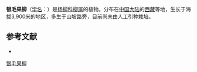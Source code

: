 {{Speciesbox
| name = 银毛果柳
| status = 
| status_system = 
| image =
| genus = Salix
| species = argyrotrichocarpa
| authority = C. F. Fang
}}

'''银毛果柳'''（[[学名|学名]]：{{lang|la|''Salix argyrotrichocarpa''}}）是[[杨柳科|杨柳科]][[柳属|柳属]]的植物。分布在[[中国大陆|中国大陆]]的[[西藏|西藏]]等地，生长于海拔3,900米的地区，多生于山坡路旁，目前尚未由人工引种栽培。

== 参考文献 ==
<div class="references-small">
* {{cite web| url =http://www.bioinfo.cn/db05/KmzwSpecies.php?action=view&id=20364| title =银毛果柳| work =《中国高等植物数据库全库》| publisher =中国科学院微生物研究所| author =昆明植物研究所| accessdate =2009-02-25| deadurl =yes| archiveurl =https://web.archive.org/web/20160305092553/http://www.bioinfo.cn/db05/KmzwSpecies.php?action=view&id=20364| archivedate =2016-03-05}}
</div>
{{Taxonbar|from=Q1793343}}

[[Category:柳属|银毛果柳]]


{{植物小作品}}